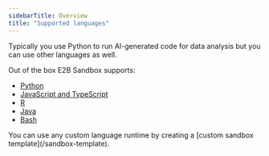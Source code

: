 ---
sidebarTitle: Overview
title: "Supported languages"
---

Typically you use Python to run AI-generated code for data analysis but you can use other languages as well.

Out of the box E2B Sandbox supports:
- [Python](/code-interpreting/supported-languages/python)
- [JavaScript and TypeScript](/code-interpreting/supported-languages/javascript)
- [R](/code-interpreting/supported-languages/r)
- [Java](/code-interpreting/supported-languages/java)
- [Bash](/code-interpreting/supported-languages/bash)

<Note>
You can use any custom language runtime by creating a [custom sandbox template](/sandbox-template).
</Note>
